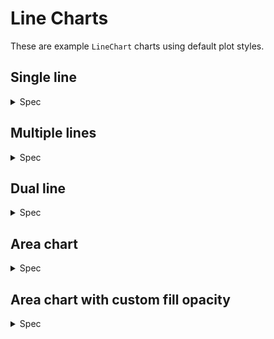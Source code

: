 
<Meta title="Charts/Examples/Line Charts" />

# Line Charts

These are example `LineChart` charts using default plot styles.

## Single line

<Canvas of={SingleLine.SingleLine} />

<details>
	<summary>Spec</summary>
	```javascript
	let spec = $derived({
		x: { insetLeft: 80, insetRight: 20, type: 'utc' },
		marks: [
			Plot.gridX({ interval: '2 years' }),
			Plot.gridY(),
			Plot.axisX({ label: 'Year', interval: '1 year' }),
			Plot.axisY({ label: '', tickFormat: (d) => '£' + formatHigh(d) }),
			Plot.ruleY([0]),
			Plot.line(chartData, {
				x: 'Month',
				y: 'Value',
				tip: {
					format: {
						x: true,
						y: (d) => '£' + formatHigh(d)
					}
				}
			})
		]
	});
	```
</details>

## Multiple lines

<Canvas of={MultiLine.MultipleLines} />

<details>
	<summary>Spec</summary>

```javascript
let spec = $derived({
	x: { insetLeft: 80, insetRight: 20, type: 'utc' },
	color: {
		legend: true,
		type: 'ordinal',
		range: [
			currentTheme.color.data.primary,
			currentTheme.color.data.secondary,
			currentTheme.color.data.tertiary
		]
	},
	marks: [
		Plot.gridX({ interval: '2 years' }),
		Plot.gridY(),
		Plot.axisX({ label: 'Year', interval: '1 year' }),
		Plot.axisY({ label: '', tickFormat: (d) => '£' + formatHigh(d) }),
		Plot.line(chartData, {
			x: 'Month',
			y: 'Value',
			z: 'Variable',
			stroke: 'Variable'
		}),

		Plot.ruleX(chartData, Plot.pointerX({ x: 'Month', stroke: currentTheme.color.chart.label })),
		Plot.point(
			chartData,
			Plot.pointer({ x: 'Month', y: 'Value', z: 'Variable', stroke: 'Variable' })
		),
		Plot.tip(
			chartData,
			Plot.pointer({
				x: 'Month',
				y: 'Value',
				z: 'Variable',
				channels: {
					Variable: 'Variable',
					Month: { value: 'Month', label: 'Date' },
					Value: { value: 'Value', label: 'GBP' }
				},
				format: {
					Variable: true,
					Month: true,
					Value: (d) => '£' + formatHigh(d),
					x: false,
					y: false
				}
			})
		),
		// baseline last
		Plot.ruleY([0])
	]
});
```

</details>

## Dual line

<Canvas of={DualLine.DualLine} />

<details>
	<summary>Spec</summary>

```javascript
let spec = $derived({
	x: { insetLeft: 80, insetRight: 20, type: 'utc' },
	color: {
		legend: true,
		type: 'ordinal',
		range: [currentTheme.color.data.primary, currentTheme.color.data.context]
	},
	marks: [
		Plot.gridX({ interval: '2 years' }),
		Plot.gridY(),
		Plot.axisX({ label: 'Year', interval: '1 year' }),
		Plot.axisY({ label: '', tickFormat: (d) => '£' + formatHigh(d) }),
		Plot.line(chartData, {
			x: 'Month',
			y: 'Value',
			z: 'Variable',
			stroke: 'Variable',
			reverse: true, // draw in reverse to get Var A on top
			tip: {
				format: {
					x: true,
					y: (d) => '£' + formatHigh(d)
				}
			}
		}),
		Plot.ruleX([new Date('2016-01-01T00:00:01')]),
		Plot.text([0], {
			x: new Date('2016-01-01T00:00:01'),
			y: d3.max(chartData, (d) => d.Value),
			text: ['2016'],
			dy: 0,
			dx: 13,
			rotate: 90,
			textAnchor: 'start'
		}),
		// baseline last
		Plot.ruleY([0])
	]
});
```

</details>

## Area chart

<Canvas of={Area.AreaChart} />

<details>
	<summary>Spec</summary>

```javascript
let spec = $derived({
	x: { insetLeft: 80, insetRight: 20, type: 'utc' },
	marks: [
		Plot.gridX({ interval: '2 years' }),
		Plot.gridY(),
		Plot.axisX({ label: 'Year', interval: '1 year' }),
		Plot.axisY({ label: '', tickFormat: (d) => '£' + formatHigh(d) }),
		Plot.areaY(chartData, {
			x: 'Month',
			y: 'Value'
		}),
		Plot.line(chartData, {
			x: 'Month',
			y: 'Value',
			tip: {
				format: {
					x: true,
					y: (d) => '£' + formatHigh(d)
				}
			}
		}),
		// baseline last
		Plot.ruleY([0])
	]
});
```

</details>

## Area chart with custom fill opacity

<Canvas of={AreaCustom.AreaOpacity} />

<details>
	<summary>Spec</summary>
```javascript
let spec = $derived({
	x: { insetLeft: 80, insetRight: 20, type: 'utc' },
	marks: [
		Plot.gridX({ interval: '2 years' }),
		Plot.gridY(),
		Plot.axisX({ label: 'Year', interval: '1 year' }),
		Plot.axisY({ label: '', tickFormat: (d) => '£' + formatHigh(d) }),
		Plot.areaY(chartData, {
			x: 'Month',
			y: 'Value'
		}),
		Plot.line(chartData, {
			x: 'Month',
			y: 'Value',
			tip: {
				format: {
					x: true,
					y: (d) => '£' + formatHigh(d)
				}
			}
		}),
		// baseline last
		Plot.ruleY([0])
	]
});
```
</details>
